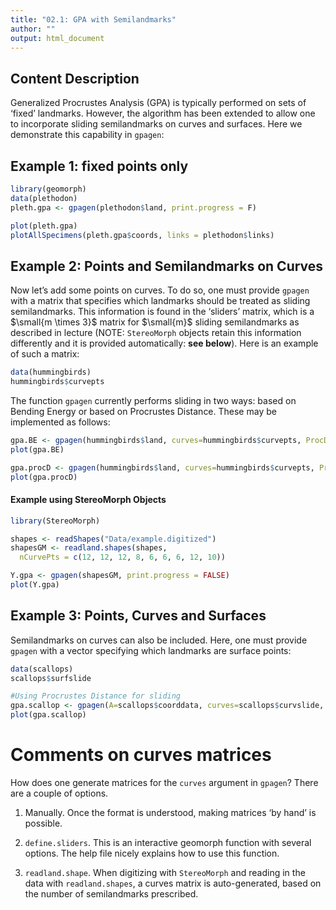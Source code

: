 ---
title: "02.1: GPA with Semilandmarks"
author: ""
output: html_document
---

## **Content Description**

Generalized Procrustes Analysis (GPA) is typically performed on sets of 'fixed' landmarks. However, the algorithm has been extended to allow one to incorporate sliding semilandmarks on curves and surfaces. Here we demonstrate this capability in `gpagen`:

## **Example 1: fixed points only**

```{r eval=TRUE}
library(geomorph)
data(plethodon)
pleth.gpa <- gpagen(plethodon$land, print.progress = F)

plot(pleth.gpa)
plotAllSpecimens(pleth.gpa$coords, links = plethodon$links)
```


## **Example 2: Points and Semilandmarks on Curves**

Now let's add some points on curves. To do so, one must provide `gpagen` with a matrix that specifies which landmarks should be treated as sliding semilandmarks. This information is found in the 'sliders' matrix, which is a $\small{m \times 3}$ matrix for $\small{m}$ sliding semilandmarks as described in lecture (NOTE: `StereoMorph` objects retain this information differently and it is provided automatically: **see below**). Here is an example of such a matrix:

```{r eval=TRUE}
data(hummingbirds)
hummingbirds$curvepts   
```

The function `gpagen` currently performs sliding in two ways: based on Bending Energy or based on Procrustes Distance. These may be implemented as follows:

```{r eval=TRUE}
gpa.BE <- gpagen(hummingbirds$land, curves=hummingbirds$curvepts, ProcD=FALSE, print.progress = F)
plot(gpa.BE)

gpa.procD <- gpagen(hummingbirds$land, curves=hummingbirds$curvepts, ProcD=TRUE, print.progress = F)
plot(gpa.procD)
```

#### Example using StereoMorph Objects

```{r eval=TRUE}
library(StereoMorph)

shapes <- readShapes("Data/example.digitized")
shapesGM <- readland.shapes(shapes, 
  nCurvePts = c(12, 12, 12, 8, 6, 6, 6, 12, 10))

Y.gpa <- gpagen(shapesGM, print.progress = FALSE)
plot(Y.gpa)

```


## **Example 3: Points, Curves and Surfaces**

Semilandmarks on curves can also be included. Here, one must provide `gpagen` with a vector specifying which landmarks are surface points:

```{r eval=TRUE}
data(scallops)
scallops$surfslide  

#Using Procrustes Distance for sliding
gpa.scallop <- gpagen(A=scallops$coorddata, curves=scallops$curvslide, surfaces=scallops$surfslide, print.progress = F)
plot(gpa.scallop)
```

# Comments on curves matrices

How does one generate matrices for the `curves` argument in `gpagen`?  There are a couple of options.

 1. Manually.  Once the format is understood, making matrices 'by hand' is possible.

 2. `define.sliders`.  This is an interactive geomorph function with several options.  The help file nicely explains how to use this function.

 3. `readland.shape`.  When digitizing with `StereoMorph` and reading in the data with `readland.shapes`, a curves matrix is auto-generated, based on the number of semilandmarks prescribed.  


